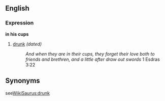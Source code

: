 ==English==

===Expression===
'''in his cups'''
#  [[drunk]] ''(dated)''
#:''And when they are in their cups, they forget their love both to friends and brethren, and a little after draw out swords'' 1 Esdras 3:22

==Synonyms==
see[[WikiSaurus:drunk]]